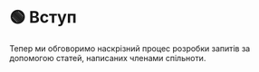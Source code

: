 
# 🟢 Вступ

Тепер ми обговоримо наскрізний процес розробки запитів за допомогою статей, написаних членами спільноти.
